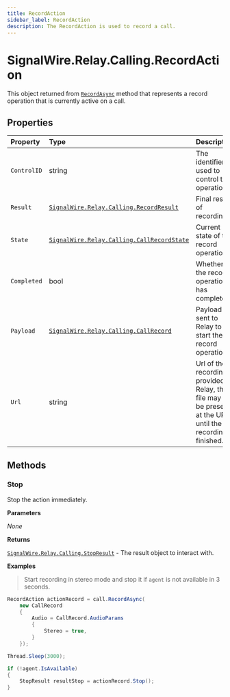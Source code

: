 ```yaml
---
title: RecordAction
sidebar_label: RecordAction
description: The RecordAction is used to record a call.
---
```


[signalwire-relay-calling-callrecord]: ../call-record
[signalwire-relay-calling-callrecordstate]: ../call-record-state
[signalwire-relay-calling-recordresult]: ../results/record-result
[signalwire-relay-calling-stopresult]: ../results/stop-result
[call]: ../call#recordasync

# SignalWire.Relay.Calling.RecordAction

This object returned from [`RecordAsync`][call] method that represents a record operation that is currently active on a call.

## Properties

| Property | Type | Description |
| :-------- | :---- | :----------- |
| `ControlID` | string | The identifier used to control the operation. |
| `Result` | [`SignalWire.Relay.Calling.RecordResult`][signalwire-relay-calling-recordresult] | Final result of recording. |
| `State` | [`SignalWire.Relay.Calling.CallRecordState`][signalwire-relay-calling-callrecordstate] | Current state of the record operation. |
| `Completed` | bool | Whether the record operation has completed. |
| `Payload` | [`SignalWire.Relay.Calling.CallRecord`][signalwire-relay-calling-callrecord] | Payload sent to Relay to start the record operation. |
| `Url` | string | Url of the recording provided by Relay, the file may not be present at the URL until the recording is finished. |

## Methods

### Stop

Stop the action immediately.

**Parameters**

_None_

**Returns**

[`SignalWire.Relay.Calling.StopResult`][signalwire-relay-calling-stopresult] - The result object to interact with.

**Examples**

> Start recording in stereo mode and stop it if `agent` is not available in 3 seconds.

```csharp
RecordAction actionRecord = call.RecordAsync(
    new CallRecord
    {
        Audio = CallRecord.AudioParams
        {
            Stereo = true,
        }
    });

Thread.Sleep(3000);

if (!agent.IsAvailable)
{
    StopResult resultStop = actionRecord.Stop();
}
```